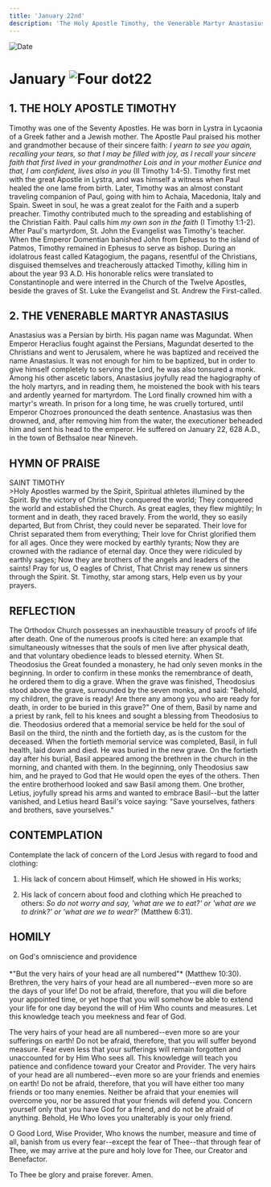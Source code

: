 ```yaml
---
title: 'January 22nd'
description: 'The Holy Apostle Timothy, the Venerable Martyr Anastasius'
---
```


<RunningHead />
<Image src="/title-imprint.png" height={68} width={50} alt="Date" className="title-imprint"/>

# <div id="date">January <Image className="four-dot" src="/four-dot.png" height={15} width={15} alt="Four dot" />22</div>

## 1. THE HOLY APOSTLE TIMOTHY

Timothy was one of the Seventy Apostles. He was born in Lystra in Lycaonia of a Greek father and a Jewish mother. The Apostle Paul praised his mother and grandmother because of their sincere faith: *I yearn to see you again, recalling your tears, so that I may be filled with joy, as I recall your sincere faith that first lived in your grandmother Lois and in your mother Eunice and that, I am confident, lives also in you* (II Timothy 1:4-5). Timothy first met with the great Apostle in Lystra, and was himself a witness when Paul healed the one lame from birth. Later, Timothy was an almost constant traveling companion of Paul, going with him to Achaia, Macedonia, Italy and Spain. Sweet in soul, he was a great zealot for the Faith and a superb preacher. Timothy contributed much to the spreading and establishing of the Christian Faith. Paul calls him *my own son in the faith* (I Timothy 1:1-2). After Paul's martyrdom, St. John the Evangelist was Timothy's teacher. When the Emperor Domentian banished John from Ephesus to the island of Patmos, Timothy remained in Ephesus to serve as bishop. During an idolatrous feast called Katagogium, the pagans, resentful of the Christians, disguised themselves and treacherously attacked Timothy, killing him in about the year 93 A.D. His honorable relics were translated to Constantinople and were interred in the Church of the Twelve Apostles, beside the graves of St. Luke the Evangelist and St. Andrew the First-called.

## 2. THE VENERABLE MARTYR ANASTASIUS

Anastasius was a Persian by birth. His pagan name was Magundat. When Emperor Heraclius fought against the Persians, Magundat deserted to the Christians and went to Jerusalem, where he was baptized and received the name Anastasius. It was not enough for him to be baptized, but in order to give himself completely to serving the Lord, he was also tonsured a monk. Among his other ascetic labors, Anastasius joyfully read the hagiography of the holy martyrs, and in reading them, he moistened the book with his tears and ardently yearned for martyrdom. The Lord finally crowned him with a martyr's wreath. In prison for a long time, he was cruelly tortured, until Emperor Chozroes pronounced the death sentence. Anastasius was then drowned, and, after removing him from the water, the executioner beheaded him and sent his head to the emperor. He suffered on January 22, 628 A.D., in the town of Bethsaloe near Nineveh.


## HYMN OF PRAISE
<div style={{textAlign:'center', color:'crimson', fontWeight:'bold'}}>
SAINT TIMOTHY
</div>
>Holy Apostles warmed by the Spirit,  
Spiritual athletes illumined by the Spirit.  
By the victory of Christ they conquered the world;  
They conquered the world and established the Church.  
As great eagles, they flew mightily;  
In torment and in death, they raced bravely.  
From the world, they so easily departed,  
But from Christ, they could never be separated.  
Their love for Christ separated them from everything;  
Their love for Christ glorified them for all ages.  
Once they were mocked by earthly tyrants;  
Now they are crowned with the radiance of eternal day.  
Once they were ridiculed by earthly sages;  
Now they are brothers of the angels and leaders of the saints!  
Pray for us, O eagles of Christ,  
That Christ may renew us sinners through the Spirit.  
St. Timothy, star among stars,  
Help even us by your prayers.  

## REFLECTION

The Orthodox Church possesses an inexhaustible treasury of proofs of life after death. One of the numerous proofs is cited here: an example that simultaneously witnesses that the souls of men live after physical death, and that voluntary obedience leads to blessed eternity. When St. Theodosius the Great founded a monastery, he had only seven monks in the beginning. In order to confirm in these monks the remembrance of death, he ordered them to dig a grave. When the grave was finished, Theodosius stood above the grave, surrounded by the seven monks, and said: "Behold, my children, the grave is ready! Are there any among you who are ready for death, in order to be buried in this grave?" One of them, Basil by name and a priest by rank, fell to his knees and sought a blessing from Theodosius to die. Theodosius ordered that a memorial service be held for the soul of Basil on the third, the ninth and the fortieth day, as is the custom for the deceased. When the fortieth memorial service was completed, Basil, in full health, laid down and died. He was buried in the new grave. On the fortieth day after his burial, Basil appeared among the brethren in the church in the morning, and chanted with them. In the beginning, only Theodosius saw him, and he prayed to God that He would open the eyes of the others. Then the entire brotherhood looked and saw Basil among them. One brother, Letius, joyfully spread his arms and wanted to embrace Basil--but the latter vanished, and Letius heard Basil's voice saying: "Save yourselves, fathers and brothers, save yourselves."


## CONTEMPLATION

Contemplate the lack of concern of the Lord Jesus with regard to food and clothing:

1. His lack of concern about Himself, which He showed in His works;

2. His lack of concern about food and clothing which He preached to others: *So do not worry and say, 'what are we to eat?' or 'what are we to drink?' or 'what are we to wear?'* (Matthew 6:31).


## HOMILY
<div style={{textAlign:'center', color:'crimson', fontWeight:'bold'}}>
on God's omniscience and providence
</div><br /><div style={{textAlign:'right'}}>
*"But the very hairs of your head are all numbered"* (Matthew 10:30).
</div>
Brethren, the very hairs of your head are all numbered--even more so are the days of your life! Do not be afraid, therefore, that you will die before your appointed time, or yet hope that you will somehow be able to extend your life for one day beyond the will of Him Who counts and measures. Let this knowledge teach you meekness and fear of God.

The very hairs of your head are all numbered--even more so are your sufferings on earth! Do not be afraid, therefore, that you will suffer beyond measure. Fear even less that your sufferings will remain forgotten and unaccounted for by Him Who sees all. This knowledge will teach you patience and confidence toward your Creator and Provider. The very hairs of your head are all numbered--even more so are your friends and enemies on earth! Do not be afraid, therefore, that you will have either too many friends or too many enemies. Neither be afraid that your enemies will overcome you, nor be assured that your friends will defend you. Concern yourself only that you have God for a friend, and do not be afraid of anything. Behold, He Who loves you unalterably is your only friend.

O Good Lord, Wise Provider, Who knows the number, measure and time of all, banish from us every fear--except the fear of Thee--that through fear of Thee, we may arrive at the pure and holy love for Thee, our Creator and Benefactor.

To Thee be glory and praise forever. Amen.
